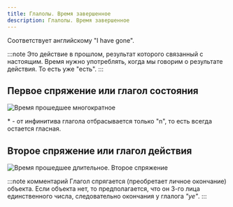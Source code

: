 ```yaml
---
title: Глалолы. Время завершенное
description: Глалолы. Время завершенное
---
```


Соответствует английскому "I have gone".

:::note
Это действие в прошлом, результат которого связанный с настоящим. Время нужно употреблять, когда мы говорим о результате действия. То есть уже "есть".
:::

## Первое спряжение или глагол состояния

![Время прошедшее многократное](/img/chapter-7/time-past-3.png)

\* - от инфинитива глагола отбрасывается только "n", то есть всегда остается гласная.

## Второе спряжение или глагол действия

![Время прошедшее длительное. Второе спряжение](/img/chapter-7/time-past-4.png)

:::note комментарий
Глагол спрягается (преобретает личное окончание) объекта. Если объекта нет, то предполагается, что он 3-го лица единственного числа, следовательно окончания у глалога _"ye"_.
:::
